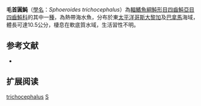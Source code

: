 {{Speciesbox
| name = 毛首圓魨
| image = 
| image_width = 250px
| status = LC
| status_system = IUCN3.1 
| genus = Sphoeroides
| species = trichocephalus
| authority = [[Cope|Cope]], 1870
| synonyms = *''Tetraodon trichocephalus, Cope, 1870''
*''Sphoeroides tricocephalus, Cope, 1870''
*''Tetrodon fuerthii, Steindachner, 1876''
*''Sphoeroides fuerthii, Steindachner, 1876''
*''Tetraodon fuerthii, Steindachner, 1876''
}}
'''毛首圓魨'''（[[學名|學名]]：''Sphoeroides trichocephalus''）為[[輻鰭魚綱|輻鰭魚綱]][[魨形目|魨形目]][[四齒魨亞目|四齒魨亞目]][[四齒魨科|四齒魨科]]的其中一[[種|種]]，為熱帶海水魚，分布於東[[太平洋|太平洋]][[哥斯大黎加|哥斯大黎加]]及[[巴拿馬|巴拿馬]]海域，體長可達10.5公分，棲息在軟底質水域，生活習性不明。

==参考文献==
*{{FishBase_species|genus=Sphoeroides|species=trichocephalus|year=2014|month=3}}

== 扩展阅读 ==
{{refbegin}}
{{wikispecies-inline|Sphoeroides trichocephalus|毛首圓魨}}
{{refend}}
{{Taxonbar|from=Q11704033}}

[[Category:圓魨屬|trichocephalus]]
[[Category:1870年描述的鱼类|S]]


{{魚類小作品}}